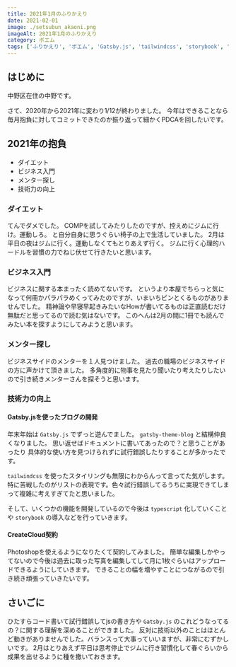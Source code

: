 ```yaml
---
title: 2021年1月のふりかえり
date: 2021-02-01
image: ./setsubun_akaoni.png
imageAlt: 2021年1月のふりかえり
category: ポエム
tags: ['ふりかえり', 'ポエム', 'Gatsby.js', 'tailwindcss', 'storybook', 'CreateCloud', 'Photoshop']
---
```


## はじめに
中野区在住の中野です。

さて、2020年から2021年に変わり1/12が終わりました。
今年はできることなら毎月抱負に対してコミットできたのか振り返って細かくPDCAを回したいです。

## 2021年の抱負
- ダイエット
- ビジネス入門
- メンター探し
- 技術力の向上

### ダイエット
てんでダメでした。
COMPを試してみたりしたのですが、控えめにジムに行け。運動しろ。
と自分自身に思うぐらい椅子の上で生活していました。
2月は平日の夜はジムに行く。運動しなくてもとりあえず行く。
ジムに行く心理的ハードルを習慣の力でねじ伏せて行きたいと思います。

### ビジネス入門
ビジネスに関する本まったく読めてないです。
というより本屋でちらっと気になって何冊かパラパラめくってみたのですが、いまいちピンとくるものがありませんでした。
精神論や早寝早起きみたいなHowが書いてるものは正直読むだけ無駄だと思ってるので読む気はないです。
このへんは2月の間に1冊でも読んでみたい本を探すようにしてみようと思います。

### メンター探し
ビジネスサイドのメンターを１人見つけました。
過去の職場のビジネスサイドの方に声かけて頂きました。
多角度的に物事を見たり聞いたり考えたりしたいので引き続きメンターさんを探そうと思います。

### 技術力の向上
#### Gatsby.jsを使ったブログの開発
年末年始は `Gatsby.js` でずっと遊んでました。
`gatsby-theme-blog` と結構仲良くなりました。
思い返せばドキュメントに書いてあったので？と思うことがあったり
具体的な使い方を見つけられずに試行錯誤したりすることが多かったです。

`tailwindcss` を使ったスタイリングも無限にわからんって言ってた気がします。
特に苦戦したのがリストの表現です。色々試行錯誤してるうちに実現できてしまって複雑に考えすぎてたと思いました。

そして、いくつかの機能を開発しているので今後は `typescript` 化していくことや `storybook` の導入などを行っていきます。

#### CreateCloud契約
Photoshopを使えるようになりたくて契約してみました。
簡単な編集しかやってないので今後は過去に取った写真を編集してして月に1枚ぐらいはアップロードできるようにしていきます。
できることの幅を増やすことにつながるので引き続き頑張っていきたいです。

## さいごに
ひたすらコード書いて試行錯誤してjsの書き方や `Gatsby.js` のこれどうなってるの？に関する理解を深めることができました。
反対に技術以外のことはほとんど動きがありませんでした。バランスって大事っていいますが、非常にむずかしいです。
2月はとりあえず平日は思考停止でジムに行き習慣化して春ぐらいから成果を出せるように種を撒いておきます。